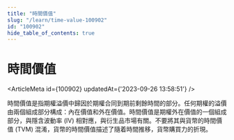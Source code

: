 ```yaml
---
title: "時間價值"
slug: "/learn/time-value-100902"
id: "100902"
hide_table_of_contents: true
---
```



# 時間價值

<ArticleMeta id={100902} updatedAt={'2023-09-26 13:58:51'} />
<div className='border-solid border-b border-t-0 my-4 border-[var(--ifm-color-gray-300)]' />

時間價值是指期權溢價中歸因於期權合同到期前剩餘時間的部分。任何期權的溢價由兩個組成部分構成：內在價值和外在價值。時間價值是期權外在價值的一個組成部分，與隱含波動率 (IV) 相對應，與衍生品市場有關。不要將其與貨幣的時間價值 (TVM) 混淆，貨幣的時間價值描述了隨着時間推移，貨幣購買力的折現。
